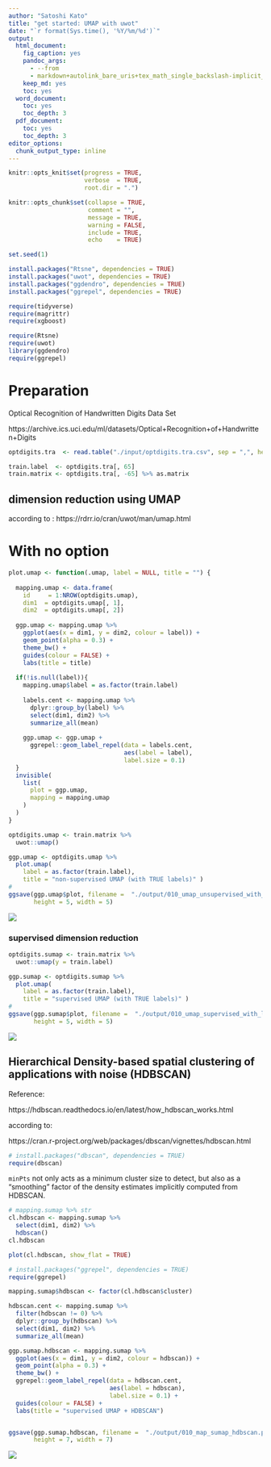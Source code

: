 ```yaml
---
author: "Satoshi Kato"
title: "get started: UMAP with uwot"
date: "`r format(Sys.time(), '%Y/%m/%d')`"
output:
  html_document:
    fig_caption: yes
    pandoc_args:
      - --from
      - markdown+autolink_bare_uris+tex_math_single_backslash-implicit_figures
    keep_md: yes
    toc: yes
  word_document:
    toc: yes
    toc_depth: 3
  pdf_document:
    toc: yes
    toc_depth: 3
editor_options: 
  chunk_output_type: inline
---
```


```r
knitr::opts_knit$set(progress = TRUE, 
                     verbose  = TRUE, 
                     root.dir = ".")

knitr::opts_chunk$set(collapse = TRUE, 
                      comment = "", 
                      message = TRUE, 
                      warning = FALSE, 
                      include = TRUE,
                      echo    = TRUE)

set.seed(1)
```

```r
install.packages("Rtsne", dependencies = TRUE)
install.packages("uwot", dependencies = TRUE)
install.packages("ggdendro", dependencies = TRUE)
install.packages("ggrepel", dependencies = TRUE)

```

```r
require(tidyverse)
require(magrittr)
require(xgboost)

require(Rtsne)
require(uwot)
library(ggdendro)
require(ggrepel)

```

# Preparation 

Optical Recognition of Handwritten Digits Data Set

https://archive.ics.uci.edu/ml/datasets/Optical+Recognition+of+Handwritten+Digits

```r
optdigits.tra  <- read.table("./input/optdigits.tra.csv", sep = ",", header = FALSE)

train.label  <- optdigits.tra[, 65]
train.matrix <- optdigits.tra[, -65] %>% as.matrix

```

## dimension reduction using UMAP

according to :
https://rdrr.io/cran/uwot/man/umap.html


# With no option
```r
plot.umap <- function(.umap, label = NULL, title = "") {
  
  mapping.umap <- data.frame(
    id     = 1:NROW(optdigits.umap),
    dim1  = optdigits.umap[, 1],
    dim2  = optdigits.umap[, 2])
  
  ggp.umap <- mapping.umap %>% 
    ggplot(aes(x = dim1, y = dim2, colour = label)) + 
    geom_point(alpha = 0.3) + 
    theme_bw() +
    guides(colour = FALSE) +
    labs(title = title)
  
  if(!is.null(label)){
    mapping.umap$label = as.factor(train.label)
    
    labels.cent <- mapping.umap %>% 
      dplyr::group_by(label) %>%
      select(dim1, dim2) %>% 
      summarize_all(mean)
    
    ggp.umap <- ggp.umap +
      ggrepel::geom_label_repel(data = labels.cent,
                                aes(label = label),
                                label.size = 0.1)
  }
  invisible(
    list(
      plot = ggp.umap,
      mapping = mapping.umap
    )
  )
}
```

```r
optdigits.umap <- train.matrix %>% 
  uwot::umap()

ggp.umap <- optdigits.umap %>% 
  plot.umap(
    label = as.factor(train.label),
    title = "non-supervised UMAP (with TRUE labels)" )
# 
ggsave(ggp.umap$plot, filename =  "./output/010_umap_unsupervised_with_label.png",
       height = 5, width = 5)

```

![](output/010_umap_unsupervised_with_label.png)

### supervised dimension reduction

```r
optdigits.sumap <- train.matrix %>% 
  uwot::umap(y = train.label)

ggp.sumap <- optdigits.sumap %>% 
  plot.umap(
    label = as.factor(train.label),
    title = "supervised UMAP (with TRUE labels)" )
# 
ggsave(ggp.sumap$plot, filename =  "./output/010_umap_supervised_with_label.png",
       height = 5, width = 5)

```

![](output/010_umap_supervised_with_label.png)

## Hierarchical Density-based spatial clustering of applications with noise (HDBSCAN)

Reference:

https://hdbscan.readthedocs.io/en/latest/how_hdbscan_works.html

according to:

https://cran.r-project.org/web/packages/dbscan/vignettes/hdbscan.html

```r
# install.packages("dbscan", dependencies = TRUE)
require(dbscan)

```

`minPts` not only acts as a minimum cluster size to detect, but also as a "smoothing" factor of the density estimates implicitly computed from HDBSCAN.

```r
# mapping.sumap %>% str
cl.hdbscan <- mapping.sumap %>% 
  select(dim1, dim2) %>% 
  hdbscan()
cl.hdbscan

plot(cl.hdbscan, show_flat = TRUE)

```

```r
# install.packages("ggrepel", dependencies = TRUE)
require(ggrepel)

mapping.sumap$hdbscan <- factor(cl.hdbscan$cluster)

hdbscan.cent <- mapping.sumap %>% 
  filter(hdbscan != 0) %>% 
  dplyr::group_by(hdbscan) %>%
  select(dim1, dim2) %>% 
  summarize_all(mean)

ggp.sumap.hdbscan <- mapping.sumap %>% 
  ggplot(aes(x = dim1, y = dim2, colour = hdbscan)) + 
  geom_point(alpha = 0.3) + 
  theme_bw() +
  ggrepel::geom_label_repel(data = hdbscan.cent, 
                            aes(label = hdbscan),
                            label.size = 0.1) + 
  guides(colour = FALSE) + 
  labs(title = "supervised UMAP + HDBSCAN") 


ggsave(ggp.sumap.hdbscan, filename =  "./output/010_map_sumap_hdbscan.png",
       height = 7, width = 7)

```

![](output/010_map_sumap_hdbscan.png)

